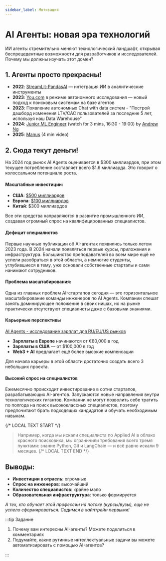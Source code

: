 ```yaml
---
sidebar_label: Мотивация
---
```


# AI Агенты: новая эра технологий

ИИ агенты стремительно меняют технологический ландшафт, открывая беспрецедентные возможности для разработчиков и исследователей.
Почему мы должны изучать этот домен?

## 1. Агенты просто прекрасны!

- **2022**: [StreamLit-PandasAI](https://github.com/worldline/streamlit-pandasai) — интеграция ИИ в аналитические инструменты
- **2023**: [You.com](https://you.com/) в режиме автономного исследования — новый подход к поисковым системам на базе агентов
- **2023**: Появление автономных Chat with data систем - "Построй дашборд изменения LTV/CAC пользователей за последние 5 лет, используя наш Data Warehouse"
- **2024**: [Junior ML Engineer](https://youtu.be/q1XFm21I-VQ?si=70kO1tBiccm6J47T&t=994) (watch for 3 mins, 16:30 - 19:00) by [Andrew Ng](https://www.andrewng.org/)
- **2025**: [Manus](https://youtu.be/K27diMbCsuw?si=vhvBBzXLRG81ZUPz) (4 min video)

## 2. Сюда текут деньги!

На 2024 год рынок AI Agents оценивается в $300 миллиардов, при этом текущее потребление составляет всего $1.6 миллиарда. Это говорит о колоссальном потенциале роста.

#### Масштабные инвестиции:
- **США**: [$500 миллиардов](https://openai.com/index/announcing-the-stargate-project/)
- **Европа**: [$100 миллиардов](https://www.reuters.com/technology/artificial-intelligence/france-invest-109-billion-euros-ai-macron-announces-2025-02-09/)
- **Китай**: $300 миллиардов

Все эти средства направляются в развитие промышленного ИИ, создавая огромный спрос на квалифицированных специалистов.

#### Дефицит специалистов

Первые научные публикации об AI-агентах появились только летом 2023 года. В 2024 начали появляться первые курсы, приложения и инфраструктура. Большинство преподавателей во всем мире ещё не успели разобраться в этой области, а немногие студенты, углубившиеся в тему, уже основали собственные стартапы и сами нанимают сотрудников.

#### Проблема масштабирования:

Одна из главных проблем AI-стартапов сегодня — это горизонтальное масштабирование команды инженеров по AI Agents. Компании спешат занять доминирующее положение в своих нишах, но на рынке практически отсутствуют специалисты даже с базовыми знаниями.

#### Карьерные перспективы


[AI Agents - исследование зарплат для RU/EU/US рынков](https://www.reddit.com/r/AI_Agents/comments/1jhtu6v/genai_frameworks_popularity_on_job_market_research/?utm_source=share&utm_medium=web3x&utm_name=web3xcss&utm_term=1&utm_content=share_button)

- **Зарплаты в Европе** начинаются от €60,000 в год
- **Зарплаты в США** — от $100,000 в год
- **Web3 + AI** предлагает ещё более высокие компенсации

Для начала карьеры в этой области достаточно создать всего 3 небольших проекта.


#### Высокий спрос на специалистов

Ежемесячно происходит инвестирование в сотни стартапов, разрабатывающих AI-агентов. Запускаются новые направления внутри технологических гигантов. Компании не могут позволить себе тратить по полгода на поиск высококлассных специалистов, поэтому предпочитают брать подходящих кандидатов и обучать необходимым навыкам.

{/* LOCAL TEXT START */}
> Например, когда мы искали специалиста по Applied AI в облако красного поисковика, мы ограничили требования всего тремя пунктами: знание Python, Git и LangChain — и всё равно искали 9 месяцев.
{/* LOCAL TEXT END */}

## Выводы:

- **Инвестиции в отрасль**: огромные
- **Спрос на инженеров**: высочайший
- **Количество специалистов**: крайне мало
- **Образовательная инфраструктура**: только формируется

*А тех, кто обучает этой профессии на потоке (курсы/вузы), еще не успело сформироваться. Садимся в хайптрейн первыми!*

:::tip Задание

1. Почему вам интересны AI-агенты? Можете поделиться в комментариях
2. Подумайте, какие рутинные интеллектуальные задачи вы можете автоматизировать с помощью AI-агентов?

:::

